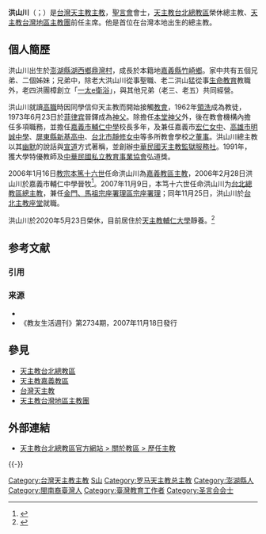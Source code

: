 {{Infobox Christian leader
| type = Bishop
| honorific-prefix = 
| name             = 洪山川
| title            = [[天主教台北總教區|天主教台北總教區榮休總主教]]<br />[[天主教金門、馬祖宗座署理區|天主教金門、馬祖宗座署理區榮休宗座署理]]
| image            = Archbishop John Hung Shan-chuan at TYD 2008.jpg
| image_size        = 200px
| alt              = 
| caption          = 
| archdiocese      = [[天主教台北總教區|台北]]
| province         = 
| diocese          = 
| see              = 
| term_start       = 2007年11月9日
| term_end         = 2020年5月23日
| predecessor      = 
| successor        = [[鍾安住|鍾安住]]
| ordination       = 1973年6月23日
| consecration     = 2006年2月28日
| rank             = 
<!---------- Personal details ---------->
| birth_name       = 
| birth_date       = {{Birth date and age|1943|11|20}}
| birth_place      = {{TWN-JPN}}[[澎湖廳_(日治時期)|澎湖廳]][[馬公支廳|馬公支廳]][[湖西庄|湖西-{庄}-]]
| death_date       = <!-- {{Death date and age|YYYY|MM|DD|YYYY|MM|DD}} (death date then birth date) -->
| death_place      = 
| buried           = 
| nationality      = {{ROC}}
| religion         = [[天主教會|天主教會]]
| residence        = 
| parents          = 
| spouse           = 
| children         = 
| occupation       = 
| profession       = 
| previous_post    = 
| alma_mater       = 
| motto            = 真理、自由<br>（{{lang|la|Veritas et libertas}}）
| signature        = 
| signature_alt    = 
| coat_of_arms     = Coat of arm of Archbishop John Hung Shan-chuan.jpg
| coat_of_arms_alt = 
}}
{{Infobox EPW
| educate = 
* [[菲律賓|菲律賓]]聖言哲學院、神學院<!--<br><span style="color: blue;">（年）</span>-->
* 菲律賓聖言哲學研究所碩士<!--<br><span style="color: blue;">（年）</span>-->
* [[美國天主教大學|美國天主教大學]]心理輔導碩士<!--<br><span style="color: blue;">（年）</span>-->
* 美國天主教大學教育博士<!--<br><span style="color: blue;">（年）</span>-->
| past = 
* [[天主教嘉義教區|天主教嘉義教區]]竹崎天主堂主任司鐸<br><span style="color: blue;">（1975年－1977年）</span>
* [[嘉義市私立輔仁高級中學|嘉義市私立輔仁高級中學]]輔導主任<br><span style="color: blue;">（1977年－1979年）</span>
* [[天主教台灣地區主教團|天主教台灣地區主教團]]秘書處秘書 / 職工青年會總輔導<br><span style="color: blue;">（1979年－1981年）</span>
* [[天主教輔仁大學|輔仁大學]]宗教輔導中心主任<br><span style="color: blue;">（1986年－1987年）</span>
* 輔仁大學副教授兼訓導長<br><span style="color: blue;">（1986年－1992年）</span>
* 台北野聲宣道團輔導司鐸<br><span style="color: blue;">（1987年－1992年）</span>
* 中華民國天主教監獄服務社輔導神師<br><span style="color: blue;">（1987年－2006年）</span>
* 嘉義市輔仁中學校長 / [[台北市|台北市]][[台北市私立靜修女子中學|靜修女中]]董事長<br><span style="color: blue;">（1992年－2006年）</span>
* 天主教台灣地區主教團宗座傳信善會全國辦事處主任<br><span style="color: blue;">（2005年－2008年）</span>
* 天主教嘉義教區主教<br><span style="color: blue;">（2006年1月16日－2007年11月25日）</span>
* 天主教台北總教區總主教<br><span style="color: blue;">（2007年11月9日－2020年5月23日）</span>
* [[天主教金門、馬祖宗座署理區|天主教金門、馬祖宗座署理區]]署理<br><span style="color: blue;">（2007年11月9日－2020年5月23日）</span>
* 天主教台灣地區主教團主席<br><span style="color: blue;">（2008年3月28日－2020年7月1日）</span>
}}

'''洪山川'''（{{lang-en|Most Rev. John Hung Shan-chuan, S.V.D.}}；{{bd|1943年|11月20日|catIdx=H洪}}）是[[台灣天主教|台灣天主教]][[主教|主教]]，[[聖言會|聖言會]]會士，[[天主教台北總教區|天主教台北總教區]]榮休總主教、[[天主教台灣地區主教團|天主教台灣地區主教團]]前任主席。他是首位在台灣本地出生的總主教。

== 個人簡歷 ==
洪山川出生於[[澎湖縣|澎湖縣]][[湖西鄉|湖西鄉]][[鼎灣村|鼎灣村]]，成長於本籍地[[嘉義縣|嘉義縣]][[竹崎鄉|竹崎鄉]]。家中共有五個兄弟、二個姊妹；兄弟中，除老大洪山川從事聖職、老二洪山猛從事[[生命教育|生命教育]]教職外，老四洪團樟創立「[[一太e衛浴|一太e衛浴]]」，與其他兄弟（老三、老五）共同經營。

洪山川就讀[[高級職業學校|高職]]時因同學信仰天主教而開始接觸[[教會|教會]]，1962年[[領洗|領洗]]成為教徒，1973年6月23日於[[菲律宾|菲律宾]]晉鐸成為[[神父|神父]]。除擔任[[本堂神父|本堂神父]]外，後在教會機構內擔任多項職務，並擔任[[嘉義市|嘉義市]][[嘉義市私立輔仁高級中學|輔仁中學]]校長多年，及兼任嘉義市[[嘉義市私立宏仁女子高級中學|宏仁女中]]、[[高雄市|高雄市]][[高雄市私立明誠高級中學|明誠中學]]、[[屏東縣|屏東縣]][[屏東縣私立新基高級中學|新基高中]]、[[台北市|台北市]][[靜修女中|靜修女中]]等多所教會學校之[[董事|董事]]。洪山川總主教以其[[幽默|幽默]]的說話與[[傳福音|宣道]]方式著稱，並創辦[[中華民國天主教監獄服務社|中華民國天主教監獄服務社]]。1991年，獲大學特優教師及[[中華民國私立教育事業協會|中華民國私立教育事業協會]]弘道獎。

2006年1月16日[[教宗|教宗]][[本篤十六世|本篤十六世]]任命洪山川為[[天主教嘉義教區|嘉義教區]][[主教|主教]]，2006年2月28日洪山川於嘉義市輔仁中學晉牧<ref>{{cite news|author=李擷瓔|url=http://news.epochtimes.com.tw/6/3/1/22674.htm|title=呂秀蓮：將發起好心好人好地方運動|publisher=[[大紀元週報|大紀元週報]]|date=2006年3月1日|accessdate=2008年10月18日|archive-url=https://web.archive.org/web/20131029220057/http://news.epochtimes.com.tw/6/3/1/22674.htm|archive-date=2013年10月29日|dead-url=yes}}</ref>。2007年11月9日，本笃十六世任命洪山川为[[天主教台北總教區|台北總教區總主教]]，兼任[[天主教金門、馬祖宗座署理區|金門、馬祖宗座署理區宗座署理]]；同年11月25日，洪山川於[[聖母無原罪主教座堂_(台北市)|台北主教座堂]]就職。

洪山川於2020年5月23日榮休，目前居住於[[輔仁大學|天主教輔仁大學]]靜養。<ref>{{cite press release |title=Resignations and Appointments, 23.05.2020 |url=https://press.vatican.va/content/salastampa/en/bollettino/pubblico/2020/05/23/200523b.html |publisher=Holy See Press Office |accessdate=2020-05-23 |archiveurl=https://web.archive.org/web/20200523144805/https://press.vatican.va/content/salastampa/en/bollettino/pubblico/2020/05/23/200523b.html |archivedate=2020-05-23 |language=en |date=2020-05-23}}</ref>

== 参考文献 ==
=== 引用 ===
{{Reflist}}

=== 来源 ===
{{ReflistH}}
* {{cite news|author=洪茗馨|url=|title=幽默總主教和大老闆弟弟──洪山川Vs.洪團樟 信仰相同 手心向下 |publisher=《[[非凡新聞週刊|非凡新聞週刊]]》|issue = 第110期|date=2008年5月25日|access-date=2008年10月13日}}
*《教友生活週刊》第2734期，2007年11月18日發行
{{Reflist}}

== 參見 ==
* [[天主教台北總教區|天主教台北總教區]]
* [[天主教嘉義教區|天主教嘉義教區]]
* [[台灣天主教|台灣天主教]]
* [[天主教台灣地區主教團|天主教台灣地區主教團]]

== 外部連結 ==
* [http://taipei.catholic.org.tw/taipei/chi/archbishop/1/ 天主教台北總教區官方網站 > 關於教區 > 歷任主教 ]

{{-}}
{{start box}}
{{s-rel|ca}}
{{s-before|[[劉振忠|劉振忠]]|2004年7月5日－2006年1月16日為[[教座出缺|教座出缺]]}}
{{s-title|[[天主教嘉義教區|天主教嘉義教區主教]]|2006年1月16日－2007年11月9日}}
{{s-after|[[鍾安住|鍾安住]]
}}
{{s-before|[[鄭再發|鄭再發]]}}
{{s-title|[[天主教台北總教區|天主教台北總教區總主教]]|2007年11月9日－2020年5月23日}}
{{s-after|[[鍾安住|鍾安住]]
}}
{{s-before|[[鄭再發|鄭再發]]}}
{{s-title|[[天主教金門、馬祖宗座署理區|天主教金門、馬祖宗座署理區宗座署理]]|2007年11月9日－2020年5月23日}}
{{s-after|[[鍾安住|鍾安住]]
}}
{{end box}}
{{天主教臺北總教區總主教}}

[[Category:台灣天主教主教|Category:台灣天主教主教]]
[[Category:洪姓|S山]]
[[Category:罗马天主教总主教|Category:罗马天主教总主教]]
[[Category:澎湖縣人|Category:澎湖縣人]]
[[Category:閩南裔臺灣人|Category:閩南裔臺灣人]]
[[Category:臺灣教育工作者|Category:臺灣教育工作者]]
[[Category:圣言会会士|Category:圣言会会士]]